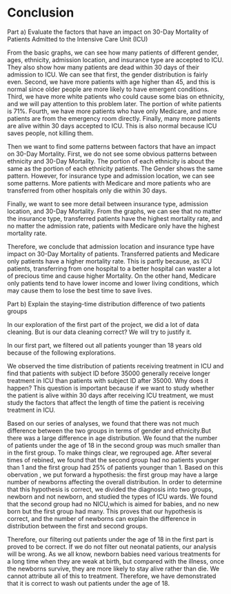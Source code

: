 # Conclusion

Part a) Evaluate the factors that have an impact on 30-Day Mortality of Patients Admitted to the Intensive Care Unit (ICU)

From the basic graphs, we can see how many patients of different gender, ages, ethnicity, admission location, and insurance type are accepted to ICU. They also show how many patients are dead within 30 days of their admission to ICU. We can see that first, the gender distribution is fairly even. Second, we have more patients with age higher than 45, and this is normal since older people are more likely to have emergent conditions. Third, we have more white patients who could cause some bias on ethnicity, and we will pay attention to this problem later. The portion of white patients is 71%. Fourth, we have more patients who have only Medicare, and more patients are from the emergency room directly. Finally, many more patients are alive within 30 days accepted to ICU. This is also normal because ICU saves people, not killing them.

Then we want to find some patterns between factors that have an impact on 30-Day Mortality. First, we do not see some obvious patterns between ethnicity and 30-Day Mortality. The portion of each ethnicity is about the same as the portion of each ethnicity patients. The Gender shows the same pattern. However, for insurance type and admission location, we can see some patterns. More patients with Medicare and more patients who are transferred from other hospitals only die within 30 days. 

Finally, we want to see more detail between insurance type, admission location, and 30-Day Mortality. From the graphs, we can see that no matter the insurance type, transferred patients have the highest mortality rate, and no matter the admission rate, patients with Medicare only have the highest mortality rate. 

Therefore, we conclude that admission location and insurance type have impact on 30-Day Mortality of patients. Transferred patients and Medicare only patients have a higher mortality rate. This is partly because, as ICU patients, transferring from one hospital to a better hospital can waster a lot of precious time and cause higher Mortality. On the other hand, Medicare only patients tend to have lower income and lower living conditions, which may cause them to lose the best time to save lives. 

Part b) Explain the staying-time distribution difference of two patients groups

In our exploration of the first part of the project, we did a lot of data cleaning. But is our data cleaning correct? We will try to justify it.

In our first part, we filtered out all patients younger than 18 years old because of the following explorations.

We observed the time distribution of patients receiving treatment in ICU and find that patients with subject ID before 35000 generally receive longer treatment in ICU than patients with subject ID after 35000. Why does it happen? This question is important because if we want to study whether the patient is alive within 30 days after receiving ICU treatment, we must study the factors that affect the length of time the patient is receiving treatment in ICU.

Based on our series of analyses, we found that there was not much difference between the two groups in terms of gender and ethnicity.But there was a large difference in age distribution. We found that the number of patients under the age of 18 in the second group was much smaller than in the first group. To make things clear, we regrouped age. After several times of rebined, we found that the second group had no patients younger than 1 and the first group had 25% of patients younger than 1. Based on this obervation , we put forward a hypothesis: the first group may have a large number of newborns affecting the overall distribution. In order to determine that this hypothesis is correct, we divided the diagnosis into two groups, newborn and not newborn, and studied the types of ICU wards. We found that the second group had no NICU,which is aimed for babies, and no new born but the first group had many. This proves that our hypothesis is correct, and the number of newborns can explain the difference in distribution between the first and second groups.

Therefore, our filtering out patients under the age of 18 in the first part is proved to be correct. If we do not filter out neonatal patients, our analysis will be wrong. As we all know, newborn babies need various treatments for a long time when they are weak at birth, but compared with the illness, once the newborns survive, they are more likely to stay alive rather than die. We cannot attribute all of this to treatment. Therefore, we have demonstrated that it is correct to wash out patients under the age of 18.
